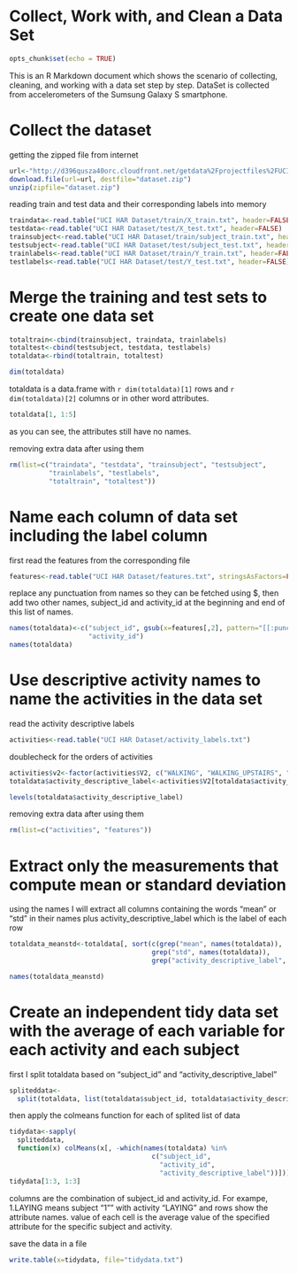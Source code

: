 Collect, Work with, and Clean a Data Set
========================================================
```r
opts_chunk$set(echo = TRUE)
```
This is an R Markdown document which shows the scenario of collecting, cleaning, and working with a data set step by step.
DataSet is collected from accelerometers of the Sumsung Galaxy S smartphone.

# Collect the dataset
getting the zipped file from internet

```r
url<-"http://d396qusza40orc.cloudfront.net/getdata%2Fprojectfiles%2FUCI%20HAR%20Dataset.zip"
download.file(url=url, destfile="dataset.zip")
unzip(zipfile="dataset.zip")
```

reading train and test data and their corresponding labels into memory

```r
traindata<-read.table("UCI HAR Dataset/train/X_train.txt", header=FALSE)
testdata<-read.table("UCI HAR Dataset/test/X_test.txt", header=FALSE)
trainsubject<-read.table("UCI HAR Dataset/train/subject_train.txt", header=FALSE)
testsubject<-read.table("UCI HAR Dataset/test/subject_test.txt", header=FALSE)
trainlabels<-read.table("UCI HAR Dataset/train/Y_train.txt", header=FALSE)
testlabels<-read.table("UCI HAR Dataset/test/Y_test.txt", header=FALSE)
```

# Merge the training and test sets to create one data set

```r
totaltrain<-cbind(trainsubject, traindata, trainlabels)
totaltest<-cbind(testsubject, testdata, testlabels)
totaldata<-rbind(totaltrain, totaltest)

dim(totaldata)
```

totaldata is a data.frame with `r dim(totaldata)[1]` rows and `r dim(totaldata)[2]` columns or in other word attributes.

```r
totaldata[1, 1:5]
```

as you can see, the attributes still have no names.

removing extra data after using them

```r
rm(list=c("traindata", "testdata", "trainsubject", "testsubject", 
          "trainlabels", "testlabels",
          "totaltrain", "totaltest"))
```

# Name each column of data set including the label column

first read the features from the corresponding file

```r
features<-read.table("UCI HAR Dataset/features.txt", stringsAsFactors=FALSE)
```

replace any punctuation from names so they can be fetched using $,
then add two other names, subject_id and activity_id at the beginning and end of this list of names.

```r
names(totaldata)<-c("subject_id", gsub(x=features[,2], pattern="[[:punct:]]", replacement="_"), 
                    "activity_id")
names(totaldata)
```

# Use descriptive activity names to name the activities in the data set
read the activity descriptive labels

```r
activities<-read.table("UCI HAR Dataset/activity_labels.txt")
```

doublecheck for the orders of activities

```r
activities$v2<-factor(activities$V2, c("WALKING", "WALKING_UPSTAIRS", "WALKING_DOWNSTAIRS", "SITTING", "STANDING", "LAYING"))
totaldata$activity_descriptive_label<-activities$V2[totaldata$activity_id]

levels(totaldata$activity_descriptive_label)
```

removing extra data after using them

```r
rm(list=c("activities", "features"))
```

# Extract only the measurements that compute mean or standard deviation
using the names I will extract all columns containing the words "mean" or "std" in their names plus activity_descriptive_label which is the label of each row

```r
totaldata_meanstd<-totaldata[, sort(c(grep("mean", names(totaldata)),
                                    grep("std", names(totaldata)),
                                    grep("activity_descriptive_label", names(totaldata))))]

names(totaldata_meanstd)
```

# Create an independent tidy data set with the average of each variable for each activity and each subject

first I split totaldata based on "subject_id" and "activity_descriptive_label"

```r
spliteddata<-
  split(totaldata, list(totaldata$subject_id, totaldata$activity_descriptive_label))
```

then apply the colmeans function for each of splited list of data

```r
tidydata<-sapply(
  spliteddata, 
  function(x) colMeans(x[, -which(names(totaldata) %in% 
                                    c("subject_id", 
                                      "activity_id",
                                      "activity_descriptive_label"))]))
tidydata[1:3, 1:3]
```

columns are the combination of subject_id and activity_id.
For exampe, 1.LAYING means subject "1"" with activity "LAYING"
and rows show the attribute names.
value of each cell is the average value of the specified attribute for the specific subject and activity.

save the data in a file

```r
write.table(x=tidydata, file="tidydata.txt")
```